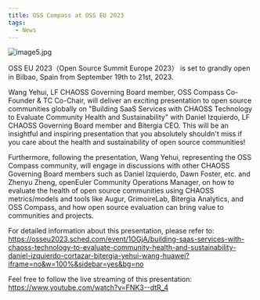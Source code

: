 ```yaml
---
title: OSS Compass at OSS EU 2023
tags:
  - News
---
```


![image5.jpg](media/report1.png)

<!--truncate-->

OSS EU 2023（Open Source Summit Europe 2023） is set to grandly open in Bilbao, Spain from September 19th to 21st, 2023.

Wang Yehui, LF CHAOSS Governing Board member, OSS Compass Co-Founder & TC Co-Chair, will deliver an exciting presentation to open source communities globally on "Building SaaS Services with CHAOSS Technology to Evaluate Community Health and Sustainability" with Daniel Izquierdo, LF CHAOSS Governing Board member and Bitergia CEO. This will be an insightful and inspiring presentation that you absolutely shouldn't miss if you care about the health and sustainability of open source communities!

Furthermore, following the presentation, Wang Yehui, representing the OSS Compass community, will engage in discussions with other CHAOSS Governing Board members such as Daniel Izquierdo, Dawn Foster, etc. and Zhenyu Zheng, openEuler Community Operations Manager, on how to evaluate the health of open source communities using CHAOSS metrics/models and tools like Augur, GrimoireLab, Bitergia Analytics, and OSS Compass, and how open source evaluation can bring value to communities and projects.

For detailed information about this presentation, please refer to:
https://osseu2023.sched.com/event/1OGjA/building-saas-services-with-chaoss-technology-to-evaluate-community-health-and-sustainability-daniel-izquierdo-cortazar-bitergia-yehui-wang-huawei?iframe=no&w=100%&sidebar=yes&bg=no

Feel free to follow the live streaming of this presentation:
https://www.youtube.com/watch?v=FNK3--dtR_4
